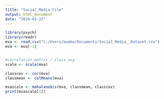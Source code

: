 ---
title: "Social_Media_File"
output: html_document
date: "2024-03-25"
---

```{r}
library(psych)
library(readr)
mva <- read.csv("C:/Users/mumba/Documents/Social_Media__Dataset.csv")
mva <- mva[-1]


#correlation matrix / class avg
scale <- scale(mva)

classcov <- cor(mva)
classmean <- colMeans(mva)

mvascale <- mahalanobis(mva, classmean, classcov)
print(mvascale[1])
```

